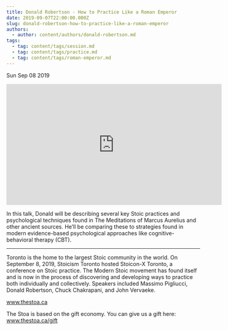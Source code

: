 ```yaml
---
title: Donald Robertson - How to Practice Like a Roman Emperor
date: 2019-09-07T22:00:00.000Z
slug: donald-robertson-how-to-practice-like-a-roman-emperor
authors:
  - author: content/authors/donald-robertson.md
tags:
  - tag: content/tags/session.md
  - tag: content/tags/practice.md
  - tag: content/tags/roman-emperor.md
---
```






Sun Sep 08 2019

<iframe width="560" height="315" src="https://www.youtube.com/embed/blwcQE4bywA" title="Donald Robertson - How to Practice Like a Roman Emperor" frameborder="0" allow="accelerometer; autoplay; clipboard-write; encrypted-media; gyroscope; picture-in-picture" allowfullscreen ></iframe>

In this talk, Donald will be describing several key Stoic practices and psychological techniques found in The Meditations of Marcus Aurelius and other ancient sources.  He’ll be comparing these to strategies found in modern evidence-based psychological approaches like cognitive-behavioral therapy (CBT).  

***

Toronto is the home to the largest Stoic community in the world. On September 8, 2019, Stoicism Toronto hosted Stoicon-X Toronto, a conference on Stoic practice. The Modern Stoic movement has found itself and is now in the process of discovering and developing ways to practice both individually and collectively. Speakers included Massimo Pigliucci, Donald Robertson, Chuck Chakrapani, and John Vervaeke.

www.thestoa.ca

The Stoa is based on the gift economy. You can give us a gift here: www.thestoa.ca/gift


